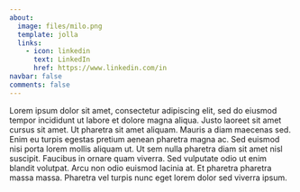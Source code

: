 ```yaml
---
about:
  image: files/milo.png
  template: jolla
  links:
    - icon: linkedin
      text: LinkedIn
      href: https://www.linkedin.com/in
navbar: false
comments: false
---
```


Lorem ipsum dolor sit amet, consectetur adipiscing elit, sed do eiusmod tempor incididunt ut labore et dolore magna aliqua. Justo laoreet sit amet cursus sit amet. Ut pharetra sit amet aliquam. Mauris a diam maecenas sed. Enim eu turpis egestas pretium aenean pharetra magna ac. Sed euismod nisi porta lorem mollis aliquam ut. Ut sem nulla pharetra diam sit amet nisl suscipit. Faucibus in ornare quam viverra. Sed vulputate odio ut enim blandit volutpat. Arcu non odio euismod lacinia at. Et pharetra pharetra massa massa. Pharetra vel turpis nunc eget lorem dolor sed viverra ipsum.

